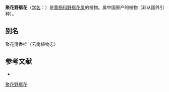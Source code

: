 {{Speciesbox
| name = 聚花野扇花
| status = 
| status_system = 
| image =
| genus = Sarcococca
| species = confertiflora
| authority = Sealy
}}

'''聚花野扇花'''（[[学名|学名]]：{{lang|la|''Sarcococca confertiflora''}}）是[[黄杨科|黄杨科]][[野扇花属|野扇花属]]的植物。属中国原产的植物（非从国外引种）。

== 别名 ==
聚花清香桂（云南植物志）

== 参考文献 ==
<div class="references-small">
* {{cite web| url =http://www.bioinfo.cn/db05/KmzwSpecies.php?action=view&id=3033| title =聚花野扇花| work =《中国高等植物数据库全库》| publisher =中国科学院微生物研究所| author =昆明植物研究所| accessdate =2009-02-23| deadurl =yes| archiveurl =https://web.archive.org/web/20160305010217/http://www.bioinfo.cn/db05/KmzwSpecies.php?action=view&id=3033| archivedate =2016-03-05}}
</div>
{{Taxonbar|from=Q15226357}}

[[Category:野扇花属|聚花野扇花]]


{{植物小作品}}